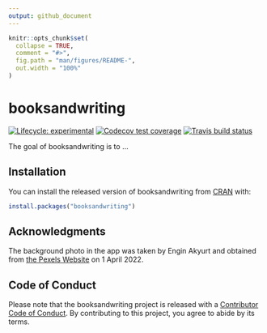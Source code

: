 ```yaml
---
output: github_document
---
```


<!-- README.md is generated from README.Rmd. Please edit that file -->

```r
knitr::opts_chunk$set(
  collapse = TRUE,
  comment = "#>",
  fig.path = "man/figures/README-",
  out.width = "100%"
)
```

# booksandwriting

<!-- badges: start -->
[![Lifecycle: experimental](https://img.shields.io/badge/lifecycle-experimental-orange.svg)](https://lifecycle.r-lib.org/articles/stages.html#experimental)
[![Codecov test coverage](https://codecov.io/gh/srmatth/booksandwriting/branch/master/graph/badge.svg)](https://codecov.io/gh/srmatth/booksandwriting?branch=master)
[![Travis build status](https://travis-ci.com/srmatth/booksandwriting.svg?branch=master)](https://travis-ci.com/srmatth/booksandwriting)
<!-- badges: end -->

The goal of booksandwriting is to ...

## Installation

You can install the released version of booksandwriting from [CRAN](https://CRAN.R-project.org) with:

``` r
install.packages("booksandwriting")
```

## Acknowledgments

The background photo in the app was taken by Engin Akyurt and obtained from [the Pexels Website](https://www.pexels.com/photo/assorted-books-on-wooden-shelf-2943603/) on 1 April 2022.

## Code of Conduct
  
  Please note that the booksandwriting project is released with a [Contributor Code of Conduct](https://contributor-covenant.org/version/2/0/CODE_OF_CONDUCT.html). By contributing to this project, you agree to abide by its terms.
